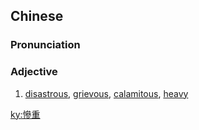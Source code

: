 {{also|惨重}}
==Chinese==
{{zh-forms|s=惨重}}

===Pronunciation===
{{zh-pron
|m=cǎnzhòng
|c=caam2 zung6
|cat=a
}}

===Adjective===
{{zh-adj}}

# [[disastrous]], [[grievous]], [[calamitous]], [[heavy]]

[[ky:慘重]]
